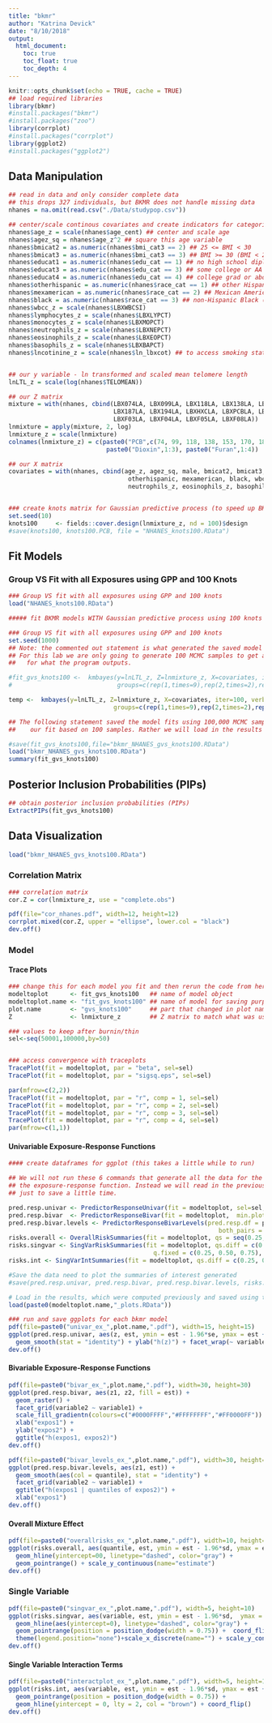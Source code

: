 ```yaml
---
title: "bkmr"
author: "Katrina Devick"
date: "8/10/2018"
output: 
  html_document:
    toc: true
    toc_float: true
    toc_depth: 4
---
```


```r
knitr::opts_chunk$set(echo = TRUE, cache = TRUE)
## load required libraries 
library(bkmr)
#install.packages("bkmr")
#install.packages("zoo")
library(corrplot)
#install.packages("corrplot")
library(ggplot2)
#install.packages("ggplot2")
```

## Data Manipulation 

```r
## read in data and only consider complete data 
## this drops 327 individuals, but BKMR does not handle missing data
nhanes = na.omit(read.csv("./Data/studypop.csv"))

## center/scale continous covariates and create indicators for categorical covariates
nhanes$age_z = scale(nhanes$age_cent) ## center and scale age
nhanes$agez_sq = nhanes$age_z^2 ## square this age variable
nhanes$bmicat2 = as.numeric(nhanes$bmi_cat3 == 2) ## 25 <= BMI < 30
nhanes$bmicat3 = as.numeric(nhanes$bmi_cat3 == 3) ## BMI >= 30 (BMI < 25 is the reference)
nhanes$educat1 = as.numeric(nhanes$edu_cat == 1) ## no high school diploma
nhanes$educat3 = as.numeric(nhanes$edu_cat == 3) ## some college or AA degree
nhanes$educat4 = as.numeric(nhanes$edu_cat == 4) ## college grad or above (reference is high schol grad/GED or equivalent)
nhanes$otherhispanic = as.numeric(nhanes$race_cat == 1) ## other Hispanic or other race - including multi-racial
nhanes$mexamerican = as.numeric(nhanes$race_cat == 2) ## Mexican American 
nhanes$black = as.numeric(nhanes$race_cat == 3) ## non-Hispanic Black (non-Hispanic White as reference group)
nhanes$wbcc_z = scale(nhanes$LBXWBCSI)
nhanes$lymphocytes_z = scale(nhanes$LBXLYPCT)
nhanes$monocytes_z = scale(nhanes$LBXMOPCT)
nhanes$neutrophils_z = scale(nhanes$LBXNEPCT)
nhanes$eosinophils_z = scale(nhanes$LBXEOPCT)
nhanes$basophils_z = scale(nhanes$LBXBAPCT)
nhanes$lncotinine_z = scale(nhanes$ln_lbxcot) ## to access smoking status, scaled ln cotinine levels


## our y variable - ln transformed and scaled mean telomere length
lnLTL_z = scale(log(nhanes$TELOMEAN)) 

## our Z matrix
mixture = with(nhanes, cbind(LBX074LA, LBX099LA, LBX118LA, LBX138LA, LBX153LA, LBX170LA, LBX180LA,
                             LBX187LA, LBX194LA, LBXHXCLA, LBXPCBLA, LBXD03LA, LBXD05LA, LBXD07LA,
                             LBXF03LA, LBXF04LA, LBXF05LA, LBXF08LA)) 
lnmixture = apply(mixture, 2, log)
lnmixture_z = scale(lnmixture)
colnames(lnmixture_z) = c(paste0("PCB",c(74, 99, 118, 138, 153, 170, 180, 187, 194, 169, 126)), 
                           paste0("Dioxin",1:3), paste0("Furan",1:4)) 

## our X matrix
covariates = with(nhanes, cbind(age_z, agez_sq, male, bmicat2, bmicat3, educat1, educat3, educat4, 
                                 otherhispanic, mexamerican, black, wbcc_z, lymphocytes_z, monocytes_z, 
                                 neutrophils_z, eosinophils_z, basophils_z, lncotinine_z)) 


### create knots matrix for Gaussian predictive process (to speed up BKMR with large datasets)
set.seed(10)
knots100     <- fields::cover.design(lnmixture_z, nd = 100)$design
#save(knots100, knots100.PCB, file = "NHANES_knots100.RData") 
```

## Fit Models

### Group VS Fit with all Exposures using GPP and 100 Knots 

```r
### Group VS fit with all exposures using GPP and 100 knots 
load("NHANES_knots100.RData")

##### fit BKMR models WITH Gaussian predictive process using 100 knots

### Group VS fit with all exposures using GPP and 100 knots 
set.seed(1000)
## Note: the commented out statement is what generated the saved model fits. 
## For this lab we are only going to generate 100 MCMC samples to get a sense
##   for what the program outputs.  

#fit_gvs_knots100 <-  kmbayes(y=lnLTL_z, Z=lnmixture_z, X=covariates, iter=100000, verbose=TRUE, varsel=TRUE, 
#                             groups=c(rep(1,times=9),rep(2,times=2),rep(3,times=3),rep(4,times=4)), knots=knots100)

temp <-  kmbayes(y=lnLTL_z, Z=lnmixture_z, X=covariates, iter=100, verbose=TRUE, varsel=TRUE, 
                             groups=c(rep(1,times=9),rep(2,times=2),rep(3,times=3),rep(4,times=4)), knots=knots100)

## The following statement saved the model fits using 100,000 MCMC samples. We won't save
##    our fit based on 100 samples. Rather we will load in the results from 100,000. 

#save(fit_gvs_knots100,file="bkmr_NHANES_gvs_knots100.RData")
load("bkmr_NHANES_gvs_knots100.RData")
summary(fit_gvs_knots100)
```

## Posterior Inclusion Probabilities (PIPs)

```r
## obtain posterior inclusion probabilities (PIPs)
ExtractPIPs(fit_gvs_knots100)
```

## Data Visualization

```r
load("bkmr_NHANES_gvs_knots100.RData")
```

### Correlation Matrix

```r
### correlation matrix
cor.Z = cor(lnmixture_z, use = "complete.obs")

pdf(file="cor_nhanes.pdf", width=12, height=12)
corrplot.mixed(cor.Z, upper = "ellipse", lower.col = "black")
dev.off()
```

### Model

#### Trace Plots

```r
### change this for each model you fit and then rerun the code from here to the bottom
modeltoplot      <- fit_gvs_knots100   ## name of model object
modeltoplot.name <- "fit_gvs_knots100" ## name of model for saving purposes
plot.name        <- "gvs_knots100"     ## part that changed in plot name 
Z                <- lnmixture_z        ## Z matrix to match what was used in model

### values to keep after burnin/thin
sel<-seq(50001,100000,by=50)


### access convergence with traceplots 
TracePlot(fit = modeltoplot, par = "beta", sel=sel)
TracePlot(fit = modeltoplot, par = "sigsq.eps", sel=sel)

par(mfrow=c(2,2))
TracePlot(fit = modeltoplot, par = "r", comp = 1, sel=sel)
TracePlot(fit = modeltoplot, par = "r", comp = 2, sel=sel)
TracePlot(fit = modeltoplot, par = "r", comp = 3, sel=sel)
TracePlot(fit = modeltoplot, par = "r", comp = 4, sel=sel)
par(mfrow=c(1,1))
```

#### Univariable Exposure-Response Functions
```r
#### create dataframes for ggplot (this takes a little while to run)

## We will not run these 6 commands that generate all the data for the summaries of
## the exposure-response function. Instead we will read in the previously generated results 
## just to save a little time. 

pred.resp.univar <- PredictorResponseUnivar(fit = modeltoplot, sel=sel, method="approx")
pred.resp.bivar  <- PredictorResponseBivar(fit = modeltoplot,  min.plot.dist = 1, sel=sel, method="approx")
pred.resp.bivar.levels <- PredictorResponseBivarLevels(pred.resp.df = pred.resp.bivar, Z = Z,
                                                          both_pairs = TRUE, qs = c(0.25, 0.5, 0.75))
risks.overall <- OverallRiskSummaries(fit = modeltoplot, qs = seq(0.25, 0.75, by = 0.05), q.fixed = 0.5, method = "approx",sel=sel)
risks.singvar <- SingVarRiskSummaries(fit = modeltoplot, qs.diff = c(0.25, 0.75),
                                        q.fixed = c(0.25, 0.50, 0.75), method = "approx")
risks.int <- SingVarIntSummaries(fit = modeltoplot, qs.diff = c(0.25, 0.75), qs.fixed = c(0.25, 0.75))

#Save the data need to plot the summaries of interest generated 
#save(pred.resp.univar, pred.resp.bivar, pred.resp.bivar.levels, risks.overall, risks.singvar, risks.int, file=paste0(modeltoplot.name,"_plots.RData"))

# Load in the results, which were computed previously and saved using the command just above this
load(paste0(modeltoplot.name,"_plots.RData"))
```

```r
### run and save ggplots for each bkmr model
pdf(file=paste0("univar_ex_",plot.name,".pdf"), width=15, height=15)
ggplot(pred.resp.univar, aes(z, est, ymin = est - 1.96*se, ymax = est + 1.96*se)) + 
  geom_smooth(stat = "identity") + ylab("h(z)") + facet_wrap(~ variable) 
dev.off()
```

#### Bivariable Exposure-Response Functions

```r
pdf(file=paste0("bivar_ex_",plot.name,".pdf"), width=30, height=30)
ggplot(pred.resp.bivar, aes(z1, z2, fill = est)) + 
  geom_raster() + 
  facet_grid(variable2 ~ variable1) +
  scale_fill_gradientn(colours=c("#0000FFFF","#FFFFFFFF","#FF0000FF")) +
  xlab("expos1") +
  ylab("expos2") +
  ggtitle("h(expos1, expos2)")
dev.off()
```

```r
pdf(file=paste0("bivar_levels_ex_",plot.name,".pdf"), width=30, height=30)
ggplot(pred.resp.bivar.levels, aes(z1, est)) + 
  geom_smooth(aes(col = quantile), stat = "identity") + 
  facet_grid(variable2 ~ variable1) +
  ggtitle("h(expos1 | quantiles of expos2)") +
  xlab("expos1")
dev.off()
```

#### Overall Mixture Effect

```r
pdf(file=paste0("overallrisks_ex_",plot.name,".pdf"), width=10, height=10)
ggplot(risks.overall, aes(quantile, est, ymin = est - 1.96*sd, ymax = est + 1.96*sd)) +  
  geom_hline(yintercept=00, linetype="dashed", color="gray") + 
  geom_pointrange() + scale_y_continuous(name="estimate") 
dev.off()
```

### Single Variable

```r
pdf(file=paste0("singvar_ex_",plot.name,".pdf"), width=5, height=10)
ggplot(risks.singvar, aes(variable, est, ymin = est - 1.96*sd,  ymax = est + 1.96*sd, col = q.fixed)) + 
  geom_hline(aes(yintercept=0), linetype="dashed", color="gray") +  
  geom_pointrange(position = position_dodge(width = 0.75)) +  coord_flip() + 
  theme(legend.position="none")+scale_x_discrete(name="") + scale_y_continuous(name="estimate") 
dev.off()
```

#### Single Variable Interaction Terms

```r
pdf(file=paste0("interactplot_ex_",plot.name,".pdf"), width=5, height=10)
ggplot(risks.int, aes(variable, est, ymin = est - 1.96*sd, ymax = est + 1.96*sd)) + 
  geom_pointrange(position = position_dodge(width = 0.75)) + 
  geom_hline(yintercept = 0, lty = 2, col = "brown") + coord_flip()
dev.off()
```


